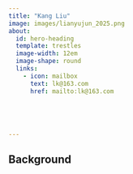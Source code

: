 ```yaml
---
title: "Kang Liu"
image: images/lianyujun_2025.png
about:
  id: hero-heading
  template: trestles
  image-width: 12em
  image-shape: round
  links:
    - icon: mailbox
      text: lk@163.com
      href: mailto:lk@163.com





---
```


::: {#hero-heading}




## Background



:::

